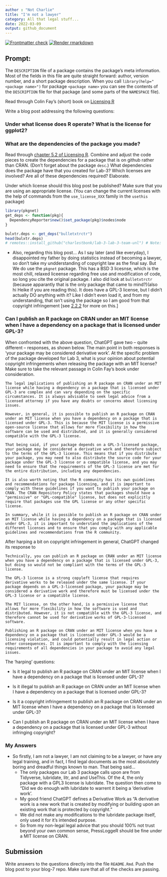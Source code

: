 ```yaml
---
author : "Not Charlie"
title: "I'm not a lawyer"
category: All that legal stuff...
date: 2022-03-09
output: github_document 
---
```


<!-- README.md is generated from README.Rmd. Please edit that file -->
<!-- badges: start -->
[![Frontmatter check](../../actions/workflows/check-yaml.yaml/badge.svg)](../../actions/workflows/check-yaml.yaml)
[![Render rmarkdown](../../actions/workflows/render-rmarkdown.yaml/badge.svg)](../../actions/workflows/render-rmarkdown.yaml)
<!-- badges: end -->
  

## Prompt:

The `DESCRIPTION` file of a package contains the package's meta information. Most of the fields in this file are quite straight forward: author, version number, and a short package description. When you call `library(help="<package name>")` for  package `<package name>` you can see the contents of the `DESCRIPTION` file for that package (and some parts of the `NAMESPACE` file).

Read through Colin Fay's (short) book on [Licensing R](https://thinkr-open.github.io/licensing-r/)

Write a blog post addressing the following questions: 

### Under what license does R operate? What is the license for ggplot2?

### What are the dependencies of the package you made?

Read through [chapter 5.2 of Licensing R](https://thinkr-open.github.io/licensing-r/practical.html#dependencies-exploration). Combine and adjust the code pieces to create the dependencies for a package that is on github rather than CRAN. (Don't forget about the package `desc`.) What dependencies does the package have that you created for Lab-3? 
Which licenses are involved? 
Are all of these dependencies required? Elaborate.

Under which license should this blog post be published? Make sure that you are using an appropriate license. (You can change the current licenses with the help of commands from the `use_license_XXX` family in the `usethis` package)

```r
library(pkgnet)
get_deps <- function(pkg){
  DependencyReporter$new()$set_package(pkg)$nodes$node
}

bulxtr.deps <- get_deps("bulletxtrctr")
head(bulxtr.deps)
# remotes::install_github("charlestbonk/lab-3-lab-3-team-unl") # Note: This isn't working becuase the lab is private and R can't seem to see the package for that reason. :(
```


- Also, regarding this blog post... As I say later (and like everyday), I disappointed my father by doing statistics instead of becoming a lawyer, so don't take my undderstanding of copyright law as the final say. But We do use the `pkgnet` package. This has a BSD 3 licesnse, which is the most chill, relaxed liceense regarding free use and modification of code, so long you cite the original package. I also did look at `bulletxtrctr` (because apparantly that is the only package that came to mind?)(also hi Heike if you are reading this). It does have a GPL-3 license, but I didn't actually DO anything with it? Like I didn't even load it, and from my understanding, that isn't using the package so I am good from that copyright infringement [see [2.2.2](https://thinkr-open.github.io/licensing-r/whatis.html#use-distribute) for more on this.]

### Can I publish an R package on CRAN under an MIT license when I have a dependency on a package that is licensed under GPL-3?

When confronted with the above question, ChatGPT gave two -- quite different -- responses, as shown below. 
The main point in both responses is 'your package may be considered  derivative work'. At the specific problem of the package developed for Lab 3, what is your opinion about potential copyright infringements when releasing the package with an MIT license? Make sure to take the relevant passage in Colin Fay's book under consideration.

```
The legal implications of publishing an R package on CRAN under an MIT license while having a dependency on a package that is licensed under GPL-3 are complex and can vary depending on the specific circumstances. It is always advisable to seek legal advice from a licensed attorney if you have any doubts or concerns about licensing issues.

However, in general, it is possible to publish an R package on CRAN under an MIT license when you have a dependency on a package that is licensed under GPL-3. This is because the MIT license is a permissive open-source license that allows for more flexibility in how the software can be used and distributed, and it is generally considered compatible with the GPL-3 license.

That being said, if your package depends on a GPL-3-licensed package, your package may be considered a derivative work and therefore subject to the terms of the GPL-3 license. This means that if you distribute your package, you may need to also distribute the source code for your package under the GPL-3 license or a compatible license, and you may need to ensure that the requirements of the GPL-3 license are met for the entire distribution, including any dependencies.

It is also worth noting that the R community has its own guidelines and recommendations for package licensing, and it is important to comply with these guidelines if you want to publish your package on CRAN. The CRAN Repository Policy states that packages should have a "permissive" or "GPL-compatible" license, but does not explicitly require that packages use the GPL license or any other specific license.

In summary, while it is possible to publish an R package on CRAN under an MIT license while having a dependency on a package that is licensed under GPL-3, it is important to understand the implications of the different licenses and to ensure that you comply with any applicable guidelines and recommendations from the R community.
```

After harping a bit on copyright infringement in general, ChatGPT changed its response to

```
Technically, you can publish an R package on CRAN under an MIT license when you have a dependency on a package that is licensed under GPL-3, but doing so would not be compliant with the terms of the GPL-3 license.

The GPL-3 license is a strong copyleft license that requires derivative works to be released under the same license. If your package depends on a GPL-3-licensed package, your package may be considered a derivative work and therefore must be licensed under the GPL-3 license or a compatible license.

The MIT license, on the other hand, is a permissive license that allows for more flexibility in how the software is used and distributed. However, it is not compatible with the GPL-3 license, and therefore cannot be used for derivative works of GPL-3-licensed software.

Publishing an R package on CRAN under an MIT license when you have a dependency on a package that is licensed under GPL-3 would be a licensing violation, and could potentially result in legal action or other consequences. It is important to comply with the licensing requirements of all dependencies in your package to avoid any legal issues.
```

The 'harping' questions:

- Is it legal to publish an R package on CRAN under an MIT license when I have a dependency on a package that is licensed under GPL-3?

- Is it illegal to publish an R package on CRAN under an MIT license when I have a dependency on a package that is licensed under GPL-3?

- Is it a copyright infringement to publish an R package on CRAN under an MIT license when I have a dependency on a package that is licensed under GPL-3?

- Can I publish an R package on CRAN under an MIT license when I have a dependency on a package that is licensed under GPL-3 without infringing copyright?


### My Answers

- So firstly, I am not a lawyer, I am not claiming to be a lawyer, or have any legal training, and in fact, I find legal documents as the most absolutely boring and dreadful things known to man. That being said...
  - The only packages our Lab 3 package calls upon are from Tidyverse, lubridate, litr, and and UseThis. Of the 4, the only package with a GPL3 license is lubridate. The question then come to "Did we do enough with lubridate to warrent it being a 'derivative work'.
  - My good friend ChatGPT defines a Derivative Work as "A derivative work is a new work that is created by modifying or building upon an existing work that is protected by copyright."
  - We did not make any modifications to the lubridate package itself, only used it for it's intended purpose. 
  - So from my non-legal legal advice that you should 100\% not trust beyond your own common sense, PressLoggeR should be fine under a MIT license on CRAN.

## Submission

Write answers to the questions directly into the file `README.Rmd`. Push the blog post to your blog-7 repo. Make sure that all of the checks are passing.

